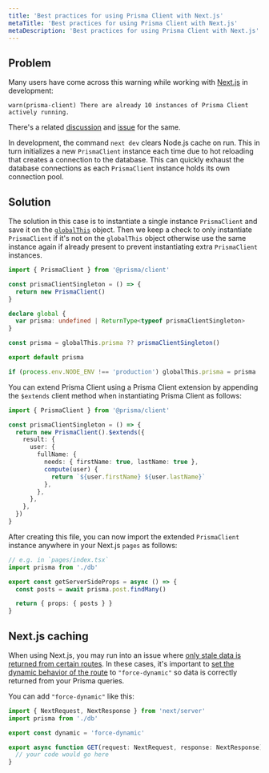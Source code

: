 ```yaml
---
title: 'Best practices for using Prisma Client with Next.js'
metaTitle: 'Best practices for using Prisma Client with Next.js'
metaDescription: 'Best practices for using Prisma Client with Next.js'
---
```


## Problem

Many users have come across this warning while working with [Next.js](https://nextjs.org/) in development:

```
warn(prisma-client) There are already 10 instances of Prisma Client actively running.
```

There's a related [discussion](https://github.com/prisma/prisma/discussions/4399) and [issue](https://github.com/prisma/prisma/issues/5103) for the same.

In development, the command `next dev` clears Node.js cache on run. This in turn initializes a new `PrismaClient` instance each time due to hot reloading that creates a connection to the database. This can quickly exhaust the database connections as each `PrismaClient` instance holds its own connection pool.

## Solution

The solution in this case is to instantiate a single instance `PrismaClient` and save it on the [`globalThis`](https://developer.mozilla.org/en-US/docs/Web/JavaScript/Reference/Global_Objects/globalThis) object. Then we keep a check to only instantiate `PrismaClient` if it's not on the `globalThis` object otherwise use the same instance again if already present to prevent instantiating extra `PrismaClient` instances.

```ts file=db.ts
import { PrismaClient } from '@prisma/client'

const prismaClientSingleton = () => {
  return new PrismaClient()
}

declare global {
  var prisma: undefined | ReturnType<typeof prismaClientSingleton>
}

const prisma = globalThis.prisma ?? prismaClientSingleton()

export default prisma

if (process.env.NODE_ENV !== 'production') globalThis.prisma = prisma
```

You can extend Prisma Client using a Prisma Client extension by appending the `$extends` client method when instantiating Prisma Client as follows:

```ts
import { PrismaClient } from '@prisma/client'

const prismaClientSingleton = () => {
  return new PrismaClient().$extends({
    result: {
      user: {
        fullName: {
          needs: { firstName: true, lastName: true },
          compute(user) {
            return `${user.firstName} ${user.lastName}`
          },
        },
      },
    },
  })
}
```

After creating this file, you can now import the extended `PrismaClient` instance anywhere in your Next.js `pages` as follows:

```ts
// e.g. in `pages/index.tsx`
import prisma from './db'

export const getServerSideProps = async () => {
  const posts = await prisma.post.findMany()

  return { props: { posts } }
}
```

## Next.js caching

When using Next.js, you may run into an issue where [only stale data is returned from certain routes](https://github.com/prisma/prisma/discussions/22934#discussioncomment-8374081). In these cases, it's important to [set the dynamic behavior of the route](https://nextjs.org/docs/app/api-reference/file-conventions/route-segment-config#dynamic) to `"force-dynamic"` so data is correctly returned from your Prisma queries.

You can add `"force-dynamic"` like this:

```ts
import { NextRequest, NextResponse } from 'next/server'
import prisma from './db'

export const dynamic = 'force-dynamic'

export async function GET(request: NextRequest, response: NextResponse) {
  // your code would go here
}
```
